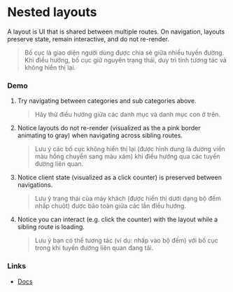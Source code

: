 # Nested layouts

A layout is UI that is shared between multiple routes. On navigation, layouts preserve state, remain interactive, and do not re-render.

> Bố cục là giao diện người dùng được chia sẻ giữa nhiều tuyến đường. Khi điều hướng, bố cục giữ nguyên trạng thái, duy trì tính tương tác và không hiển thị lại.

### Demo

1. Try navigating between categories and sub categories above.

   > Hãy thử điều hướng giữa các danh mục và danh mục con ở trên.

2. Notice layouts do not re-render (visualized as the a pink border animating to gray) when navigating across sibling routes.

   > Lưu ý các bố cục không hiển thị lại (được hình dung là đường viền màu hồng chuyển sang màu xám) khi điều hướng qua các tuyến đường liên quan.

3. Notice client state (visualized as a click counter) is preserved between navigations.

   > Lưu ý trạng thái của máy khách (được hiển thị dưới dạng bộ đếm nhấp chuột) được bảo toàn giữa các lần điều hướng.

4. Notice you can interact (e.g. click the counter) with the layout while a sibling route is loading.
   > Lưu ý bạn có thể tương tác (ví dụ: nhấp vào bộ đếm) với bố cục trong khi tuyến đường liên quan đang tải.

### Links

- [Docs](https://nextjs.org/docs/app/getting-started/layouts-and-pages)
